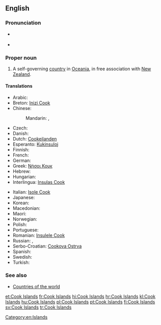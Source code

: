 ==English==

===Pronunciation===
* {{a|UK|US}} {{IPA|/ˈkʊk ˈai.ləndz/}}
* {{audio|en-us-Cook Islands.ogg|Audio (US)}}

===Proper noun===
{{wikipedia}}
{{en-proper noun}}

# A self-governing [[country]] in [[Oceania]], in free association with [[New Zealand]].

====Translations====
{{trans-top|self-governing country in Oceania}}
* Arabic: {{t-|ar|جزر كوك|f-p|tr=júzur kuk}}
* Breton: [[Inizi Cook]]
* Chinese:
*: Mandarin: {{t|cmn|庫克群島|sc=Hani}}, {{t|cmn|库克群岛|tr=Kùkè qúndǎo|sc=Hani}}
* Czech: {{t+|cs|Cookovy ostrovy|m-p}}
* Danish: {{t-|da|Cookøerne}}
* Dutch: [[Cookeilanden]]
* Esperanto: [[Kukinsuloj]]
* Finnish: {{t+|fi|Cookinsaaret}}
* French: {{t+|fr|îles Cook|f-p}}
* German: {{t+|de|Cookinseln|f-p}}
* Greek: [[Νήσοι Κουκ]] {{n|p}}
* Hebrew: {{t-|he|איי קוק|tr=Iyey quq|sc=Hebr}}
* Hungarian: {{t+|hu|Cook-szigetek}}
* Interlingua: [[Insulas Cook]]
{{trans-mid}}
* Italian: [[Isole Cook]] {{f|p}}
* Japanese: {{t-|ja|クック諸島|tr=クックしょとう, Kukku shotō|sc=Jpan}}
* Korean: {{t-|ko|쿡 제도|tr=Kuk jedo|sc=Kore}}
* Macedonian: {{t-|mk|Кукови Острови|p|tr=Kúkovi Óstrovi}}
* Maori: {{t-|mi|Kuki Airani}}
* Norwegian: {{t-|no|Cookøyene}}
* Polish: {{t+|pl|Wyspy Cooka}}
* Portuguese: {{t+|pt|Ilhas Cook|f-p}}
* Romanian: [[Insulele Cook]]
* Russian: {{t-|ru|Острова Кука|m-p|tr=Ostrová Kúka}}, {{t-|ru|острова Кука|m-p|tr=ostrová Kúka}}
* Serbo-Croatian: [[Cookova Ostrva]] {{n|p}}
* Spanish: {{t+|es|Islas Cook|f-p}}
* Swedish: {{t+|sv|Cooköarna}}
* Turkish: {{t+|tr|Cook Adaları}}
{{trans-bottom}}

===See also===
* [[Appendix:Countries of the world|Countries of the world]]

[[Category:en:Islands]]

[[et:Cook Islands]]
[[fr:Cook Islands]]
[[hi:Cook Islands]]
[[hr:Cook Islands]]
[[kl:Cook Islands]]
[[hu:Cook Islands]]
[[pl:Cook Islands]]
[[pt:Cook Islands]]
[[fi:Cook Islands]]
[[sv:Cook Islands]]
[[tr:Cook Islands]]